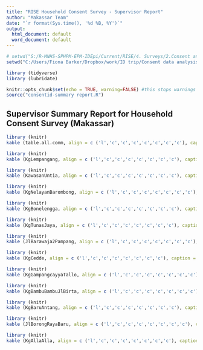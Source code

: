 ---
title: "RISE Household Consent Survey - Supervisor Report"
author: "Makassar Team"
date: "`r format(Sys.time(), '%d %B, %Y')`"
output:
  html_document: default
  word_document: default
---

```{r setup, include=FALSE}
# setwd("S:/R-MNHS-SPHPM-EPM-IDEpi/Current/RISE/4. Surveys/2.Consent and House ID/2. ID/2. Data/2. code") 
setwd("C:/Users/Fiona Barker/Dropbox/work/ID trip/Consent data analysis/code")

library (tidyverse)
library (lubridate)

knitr::opts_chunk$set(echo = TRUE, warning=FALSE) #this stops warnings from displaying in html
source("consentid-summary report.R")
```

## Supervisor Summary Report for Household Consent Survey (Makassar)

```{r Table.0, echo=FALSE, results='asis'}
library (knitr)
kable (table.all.comm, align = c ('l','c','c','c','c','c','c','c'), caption = "**Overview of all communities**")
```



```{r Table.1, echo=FALSE, results='asis'}
library (knitr)
kable (KgLempangang, align = c ('l','c','c','c','c','c','c','c'), caption = "**Summary Sheet for Kg Lempangang**")
```

```{r Table.2, echo=FALSE, results='asis'}
library (knitr)
kable (KawasanUntia, align = c ('l','c','c','c','c','c','c','c'), caption = "**Summary Sheet for Kawasan Untia**")
```

```{r Table.3, echo=FALSE, results='asis'}
library (knitr)
kable (KgNelayanBarombong, align = c ('l','c','c','c','c','c','c','c'), caption = "**Summary Sheet for Kg Nelayan, Barombong**")
```

```{r Table.4, echo=FALSE, results='asis'}
library (knitr)
kable (KgBonelengga, align = c ('l','c','c','c','c','c','c','c'), caption = "**Summary Sheet for Kg Bonelengga**")
```

```{r Table.5, echo=FALSE, results='asis'}
library (knitr)
kable (KgTunasJaya, align = c ('l','c','c','c','c','c','c','c'), caption = "**Summary Sheet for Kg Tunas Jaya**")
```

```{r Table.6, echo=FALSE, results='asis'}
library (knitr)
kable (JlBarawaja2Pampang, align = c ('l','c','c','c','c','c','c','c'), caption = "**Summary Sheet for Jl Barawaja 2, Pampang**")
```

```{r Table.7, echo=FALSE, results='asis'}
library (knitr)
kable (KgCedde, align = c ('l','c','c','c','c','c','c','c'), caption = "**Summary Sheet for Kg Cedde**")
```

```{r Table.8, echo=FALSE, results='asis'}
library (knitr)
kable (KgGampangcayyaTallo, align = c ('l','c','c','c','c','c','c','c'), caption = "**Summary Sheet for Kg Gampangcayya, Tallo**")
```

```{r Table.9, echo=FALSE, results='asis'}
library (knitr)
kable (KgBambuBambuJlBirta, align = c ('l','c','c','c','c','c','c','c'), caption = "**Summary Sheet for Kg Bambu-Bambu, Jl Birta**")
```

```{r Table.10, echo=FALSE, results='asis'}
library (knitr)
kable (KgBaruAntang, align = c ('l','c','c','c','c','c','c','c'), caption = "**Summary Sheet for Kg Baru, Antang**")
```

```{r Table.11, echo=FALSE, results='asis'}
library (knitr)
kable (JlBorongRayaBaru, align = c ('l','c','c','c','c','c','c','c'), caption = "**Summary Sheet for Jl Borong Raya Baru**")
```

```{r Table.12, echo=FALSE, results='asis'}
library (knitr)
kable (KgAllaAlla, align = c ('l','c','c','c','c','c','c','c'), caption = "**Summary Sheet for Kg Alla-Alla**")
```
         







